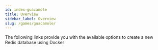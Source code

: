 ```yaml
---
id: index-guacamole
title: Overview
sidebar_label: Overview
slug: /games/guacamole/
---
```



The following links provide you with the available options to create a new Redis database using Docker

<div class="row">

<div class="col">
  <RedisCard
    title="Node.js, Nginx, Redis and Docker"
    description="How to build and run a Node.js application using Nginx, Docker and Redis"
    page="/games/guacamole/nodejs-nginx-redis"
  />
</div>

</div>
